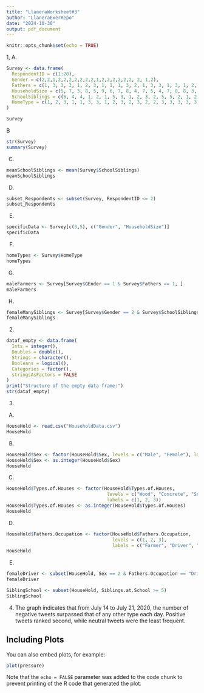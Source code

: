 ```yaml
---
title: "LlaneraWorksheet#3"
author: "LlaneraExerRepo"
date: "2024-10-30"
output: pdf_document
---
```


```r
knitr::opts_chunk$set(echo = TRUE)
```
 1,
 A. 
```r
Survey <- data.frame(
  RespondentID = c(1:20),
  Gender = c(2,2,1,2,2,2,2,2,2,2,1,2,2,2,2,2,2, 2, 1,2),
  Fathers = c(1, 3, 3, 3, 1, 2, 3, 1, 1, 1, 3, 2, 1, 3, 3, 1, 3, 1, 2, 1),
  HouseholdSize = c(5, 7, 3, 8, 5, 9, 6, 7, 8, 4, 7, 5, 4, 7, 8, 8, 3, 11, 7, 6),
  SchoolSiblings = c(6, 4, 4, 1, 2, 1, 5, 3, 1, 2, 3, 2, 5, 5, 2, 1, 2, 5, 3, 2),
  HomeType = c(1, 2, 3, 1, 1, 3, 3, 1, 2, 3, 2, 3, 2, 2, 3, 3, 3, 3, 3, 2)
)

Survey
```
B
```r
str(Survey)
summary(Survey)
```
C.

```r
meanSchoolSiblings <- mean(Survey$SchoolSiblings)
meanSchoolSiblings
```
D. 

```r
subset_Respondents <- subset(Survey, RespondentID <= 2)
subset_Respondents
```
E. 
```r
specificData <- Survey[c(3,5), c("Gender", "HouseholdSize")]
specificData
```
F. 
```r
homeTypes <- Survey$HomeType
homeTypes
```
G.
```r
maleFarmers <- Survey[Survey$GEnder == 1 & Survey$Fathers == 1, ]
maleFarmers
```
H. 
```r
femaleManySiblings <- Survey[Survey$Gender == 2 & Survey$SchoolSiblings >= 5, ]
femaleManySiblings
```
2. 
```r
dataf_empty <- data.frame(
  Ints = integer(), 
  Doubles = double(), 
  Strings = character(), 
  Booleans = logical(), 
  Categories = factor(), 
  stringsAsFactors = FALSE
)
print("Structure of the empty data frame:")
str(dataf_empty)
```
3. 
A. 
```r
HouseHold <- read.csv("HouseholdData.csv")
HouseHold
```
B. 
```r
HouseHold$Sex <- factor(HouseHold$Sex, levels = c("Male", "Female"), labels = c(1, 2))
HouseHold$Sex <- as.integer(HouseHold$Sex)
HouseHold
```
C.
```r
HouseHold$Types.of.Houses <- factor(HouseHold$Types.of.Houses, 
                                     levels = c("Wood", "Concrete", "Semi-concrete"), 
                                     labels = c(1, 2, 3))
HouseHold$Types.of.Houses <- as.integer(HouseHold$Types.of.Houses)
HouseHold
```
D. 
```r
HouseHold$Fathers.Occupation <- factor(HouseHold$Fathers.Occupation, 
                                       levels = c(1, 2, 3), 
                                       labels = c("Farmer", "Driver", "Others"))
HouseHold
```
E. 
```r
femaleDriver <- subset(HouseHold, Sex == 2 & Fathers.Occupation == "Driver")
femaleDriver
```
```r
SiblingSchool <- subset(HouseHold, Siblings.at.School >= 5)
SiblingSchool
```
4. 
The graph indicates that from July 14 to July 21, 2020, the number of negative tweets surpassed that of any other type each day. Positive tweets ranked second, while neutral tweets were the least frequent.





## Including Plots

You can also embed plots, for example:

```r
plot(pressure)
```

Note that the `echo = FALSE` parameter was added to the code chunk to prevent printing of the R code that generated the plot.
